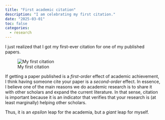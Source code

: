 ```yaml
---
title: "First academic citation"
description: "I am celebrating my first citation."
date: "2025-03-01"
toc: false
categories:
  - research
---
```


I just realized that I got my first-ever citation for one of my published papers. 

![My first citation](cite.PNG)

If getting a paper published is a *first-order* effect of academic achievement, I think having someone cite your paper is a *second-order* effect. In essence, I believe one of the main reasons we do academic research is to share it with other scholars and expand the current literature. In that sense, citation is important because it is an indicator that verifies that your research is (at least marginally) helping other scholars.

Thus, it is an *epsilon* leap for the academia, but a *giant* leap for myself.